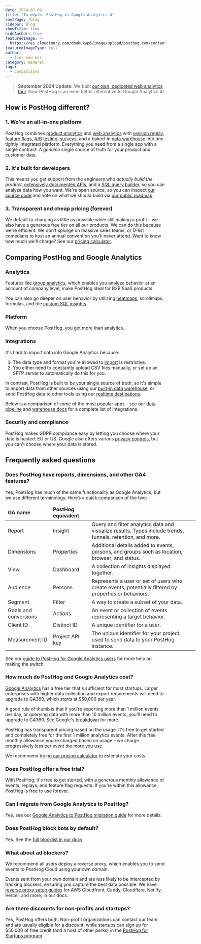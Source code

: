 ```yaml
---
date: 2024-07-09
title: 'In-depth: PostHog vs Google Analytics 4'
rootPage: /blog
sidebar: Blog
showTitle: true
hideAnchor: true
featuredImage: >-
  https://res.cloudinary.com/dmukukwp6/image/upload/posthog.com/contents/images/blog/posthog-vs-ga4/posthog-vs-ga4.jpeg
featuredImageType: full
author:
  - lior-neu-ner
category: General
tags:
  - Comparisons
---
```



> **September 2024 Update:** We built [our own, dedicated web analytics tool](/web-analytics). Now PostHog is an even better alternative to Google Analytics 4!

## How is PostHog different?

### 1. We're an all-in-one platform

PostHog combines [product analytics](/product-analytics) and [web analytics](/web-analytics) with [session replay](/session-replay), [feature flags](/feature-flags), [A/B testing](/experiments), [surveys](/surveys), and a baked-in [data warehouse](/docs/data-warehouse) into one tightly integrated platform. Everything you need from a single app with a single contract. A _genuine_ single source of truth for your product and customer data.

### 2. It's built for developers

This means you get support from the engineers who _actually build the product_, [extensively documented APIs](/docs/api), and a [SQL query builder](/docs/product-analytics/sql), so you can analyze data how you want. We're open source, so you can inspect [our source code](https://github.com/PostHog) and vote on what we should build via [our public roadmap](/roadmap).

### 3. Transparent and cheap pricing (forever)

We default to charging as little as possible while still making a profit – we also have a generous free tier on all our products. We can do this because we're efficient. We don't splurge on massive sales teams, or D-list comedians to host an annual convention you'll never attend. Want to know how much we'll charge? See our [pricing calculator](/pricing).

## Comparing PostHog and Google Analytics

### Analytics

Features like [group analytics](/docs/product-analytics/group-analytics), which enables you analyze behavior at an account of company level, make PostHog ideal for B2B SaaS products.

<ComparisonTable column1="PostHog" column2="Google Analytics">
  <ComparisonRow column1={true} column2={false} feature="Group analytics" description="Track metrics at account or company level" />
  <ComparisonRow column1={true} column2={true} feature="Traffic breakdown" description="Gain insights into where your visitors and conversions are coming from" />
  <ComparisonRow column1={true} column2={true} feature="User profiles" description="View user demographic data such as country, language, and device type" />
  <ComparisonRow column1={true} column2={true} feature="UTM tracking" description="Track marketing campaigns with UTM tags" />
  <ComparisonRow column1={true} column2={true} feature="Funnels" description="Visualize conversion rates and drop-offs" />
  <ComparisonRow column1={true} column2={true} feature="User paths" description="Track user flows and where they drop-off" />
  <ComparisonRow column1={true} column2={true} feature="Retention" description="Analyze user and revenue retention" />
  <ComparisonRow column1={true} column2={true} feature="Monetization analytics" description="Track purchase value, LTV, and other revenue metrics" />
  <ComparisonRow column1="Beta" column2={true} feature="Advertising analytics" description="Track ROI on Google Ads and other marketing campaigns" />
  <ComparisonRow column1={true} column2={true} feature="Real-time view" description="Monitor activity on your site or app as it happens." />
  <ComparisonRow column1={false} column2={true} feature="Predictive insights" description="AI-powered alerts when metrics change" />
</ComparisonTable>

You can also go deeper on user behavior by utilizing [heatmaps](/docs/toolbar/heatmaps), scrollmaps, formulas, and the [custom SQL insights](/docs/product-analytics/sql).

<ComparisonTable column1="PostHog" column2="Google Analytics">
  <ComparisonRow column1={true} column2={false} feature="Heatmaps" description="Visualize how users navigate your app or website" />
  <ComparisonRow column1={true} column2={false} feature="Clickmaps" description="Visualize where users click in your app or website" />
  <ComparisonRow column1={true} column2={false} feature="Scrollmaps" description="Visualize how far users scroll in your app or website" />
  <ComparisonRow column1={true} column2={false} feature="Correlation analysis" description="Automatically highlight factors affecting funnel conversion rates" />
  <ComparisonRow column1={true} column2={false} feature="Lifecycle insights" description="Break down events from new, returning, resurrecting, and dormant users" />
  <ComparisonRow column1={true} column2={false} feature="Stickiness insights" description="See how many times users perform an event in a period of time" />
  <ComparisonRow column1={true} column2={false} feature="Formulas" description="Use custom formulas to create unique insights" />
  <ComparisonRow column1={true} column2={false} feature="SQL access" description="Write your own queries in SQL" />
  <ComparisonRow column1={true} column2={false} feature="Toolbar" description="View insights on your live website or app with an overlay" />
</ComparisonTable>

### Platform

When you choose PostHog, you get more than analytics.

<ComparisonTable column1="PostHog" column2="Google Analytics">
  <ComparisonRow column1={true} column2={true} feature="Analytics" description="Track events and conversion, analyze user behavior" />
  <ComparisonRow column1={true} column2={false} feature="Session replay" description="Watch real users use your product, diagnose bugs" />
  <ComparisonRow column1={true} column2={false} feature="Feature flags" description="Roll out features safely, toggle features for cohorts or individuals" />
  <ComparisonRow column1={true} column2={false} feature="A/B testing" description="Run tests on new features, optimize conversion funnels" />
  <ComparisonRow column1={true} column2={false} feature="Surveys" description="Collect and analyze feedback, run NPS and PMF surveys " />
  <ComparisonRow column1="Beta" column2={false} feature="Customer data platform" description="Sync data with third-party tools" />
  <ComparisonRow column1={true} column2={false} feature="Data warehouse" description="A single source for all your important data" />
  <ComparisonRow column1={true} column2={false} feature="Notebooks" description="Ad-hoc analysis and collaboration" />
  <ComparisonRow column1={true} column2={false} feature="Dark mode" description="Choose between light and dark UI" />
</ComparisonTable>

### Integrations

It's hard to import data into Google Analytics because:

1. The data type and format you're allowed to [import](https://support.google.com/analytics/answer/10071301) is restrictive.
2. You either need to constantly upload CSV files manually, or set up an SFTP server to automatically do this for you.

In contrast, PostHog is built to be your single source of truth, so it's simple to import data from other sources using our [built-in data warehouse](/docs/data-warehouse), or send PostHog data to other tools using our [realtime destinations](/docs/cdp/destinations).

Below is a comparison of some of the most popular apps – see our [data pipeline](/docs/cdp) and [warehouse docs](/docs/data-warehouse) for a complete list of integrations.

<ComparisonTable column1="PostHog" column2="Google Analytics">
  <ComparisonRow column1={true} column2={true} feature="Stripe" description="Import charges, customers, invoices, subscriptions, and more" />
  <ComparisonRow column1={true} column2={true} feature="Zapier" description="Trigger Zaps with events" />
  <ComparisonRow column1={true} column2={false} feature="Hubspot" description="Import contacts, companies, deals, and more" />
  <ComparisonRow column1={true} column2={false} feature="Salesforce" description="Sync event and person data" />
  <ComparisonRow column1={true} column2={false} feature="Intercom" description="Extract and load data to external platforms" />
  <ComparisonRow column1={true} column2={false} feature="Customer.io" description="Sync data between platforms" />
  <ComparisonRow column1={true} column2={false} feature="Sentry" description="Ingest Sentry errors for analysis" />
  <ComparisonRow column1="Beta" column2={true} feature="Google Ads" description="Track Google Ads ROI" />
  <ComparisonRow column1={false} column2={true} feature="Google Search Console" description="Seamlessly import data from your search console" />
  <ComparisonRow column1={true} column2={true} feature="Google BigQuery" description="Automatically export data to BigQuery" />
</ComparisonTable>

### Security and compliance

PostHog makes GDPR compliance easy by letting you choose where your data is hosted: EU or US. Google also offers various [privacy controls](https://support.google.com/analytics/answer/9019185), but you can't choose where your data is stored.

<ComparisonTable column1="PostHog" column2="Google Analytics">
  <ComparisonRow column1={true} column2={false} feature="EU hosting available" description="" />
  <ComparisonRow column1={true} column2={false} feature="HIPAA" description="" />
  <ComparisonRow column1={true} column2={true} feature="Data anonymization" description="" />
  <ComparisonRow column1="SOC 2 Type II" column2="ISO 27001" feature="Security certification" description="" />
  <ComparisonRow column1={true} column2={true} feature="Role-based access control" description="" />
  <ComparisonRow column1={true} column2={true} feature="SAML/SSO available" description="" />
  <ComparisonRow column1={true} column2={true} feature="2FA available" description="" />
</ComparisonTable>

## Frequently asked questions

### Does PostHog have reports, dimensions, and other GA4 features?

Yes, PostHog has much of the same functionality as Google Analytics, but we use different terminology. Here’s a quick comparison of the two:

<OverflowXSection>
<table className="w-full mt-4" style="min-width: 600px;">
  <thead>
    <tr>
      <td><strong>GA name</strong></td>
      <td><strong>PostHog equivalent</strong></td>
      <td></td>
    </tr>
  </thead>
  <tbody>
    <tr>
      <td>Report</td>
      <td>Insight</td>
      <td>Query and filter analytics data and visualize results. Types include trends, funnels, retention, and more.</td>
    </tr>
    <tr>
      <td>Dimensions</td>
      <td>Properties</td>
      <td>Additional details added to events, persons, and groups such as location, browser, and status.</td>
    </tr>
    <tr>
      <td>View</td>
      <td>Dashboard</td>
      <td>A collection of insights displayed together.</td>
    </tr>
    <tr>
      <td>Audience</td>
      <td>Persons</td>
      <td>Represents a user or set of users who create events, potentially filtered by properties or behaviors.</td>
    </tr>
    <tr>
      <td>Segment</td>
      <td>Filter</td>
      <td>A way to create a subset of your data.</td>
    </tr>
    <tr>
      <td>Goals and conversions</td>
      <td>Actions</td>
      <td>An event or collection of events representing a target behavior.</td>
    </tr>
    <tr>
      <td>Client ID</td>
      <td>Distinct ID</td>
      <td>A unique identifier for a user.</td>
    </tr>
    <tr>
      <td>Measurement ID</td>
      <td>Project API key</td>
      <td>The unique identifier for your project, used to send data to your PostHog instance.</td>
    </tr>
  </tbody>
</table>
</OverflowXSection>

See our [guide to PostHog for Google Analytics users](/blog/google-analytics-to-posthog) for more help on making the switch.

### How much do PostHog and Google Analytics cost?

[Google Analytics](/blog/google-analytics-cost) has a free tier that's sufficient for most startups. Larger enterprises with higher data collection and export requirements will need to upgrade to GA360, which _starts_ at $50,000 per year.

A good rule of thumb is that if you're exporting more than 1 million events per day, or querying data with more than 10 million events, you'll need to upgrade to GA360. See Google's [breakdown](https://support.google.com/analytics/answer/11202874) for more.

PostHog has transparent pricing based on the usage. It's free to get started and completely free for the first 1 million analytics events. After this free monthly allowance you're charged based on usage – we charge progressively less per event the more you use.

We recommend trying [our pricing calculator](/pricing) to estimate your costs.

### Does PostHog offer a free trial?

With PostHog, it's free to get started, with a generous monthly allowance of events, replays, and feature flag requests. If you’re within this allowance, PostHog is free to use forever.

### Can I migrate from Google Analytics to PostHog?

Yes, see our [Google Analytics to PostHog migration guide](/docs/migrate/google-analytics) for more details.

### Does PostHog block bots by default?

Yes. See the [full blocklist in our docs](/docs/product-analytics/troubleshooting#does-posthog-block-bots-by-default).

### What about ad blockers?

We recommend all users deploy a reverse proxy, which enables you to send events to PostHog Cloud using your own domain.

Events sent from your own domain and are less likely to be intercepted by tracking blockers, ensuring you capture the best data possible. We have [reverse proxy setup guides](/docs/advanced/proxy) for AWS Cloudfront, Caddy, Cloudflare, Netlify, Vercel, and more, in our docs.

### Are there discounts for non-profits and startups?

Yes, PostHog offers both. Non-profit organizations can contact our team and are usually eligible for a discount, while startups can sign up for $50,000 of free credit (and a host of other perks) in the [PostHog for Startups program](/startups).